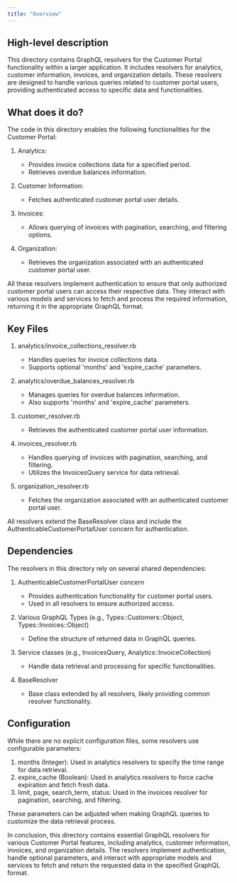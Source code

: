 ```yaml
---
title: "Overview"
---
```


## High-level description
This directory contains GraphQL resolvers for the Customer Portal functionality within a larger application. It includes resolvers for analytics, customer information, invoices, and organization details. These resolvers are designed to handle various queries related to customer portal users, providing authenticated access to specific data and functionalities.

## What does it do?
The code in this directory enables the following functionalities for the Customer Portal:

1. Analytics: 
   - Provides invoice collections data for a specified period.
   - Retrieves overdue balances information.

2. Customer Information:
   - Fetches authenticated customer portal user details.

3. Invoices:
   - Allows querying of invoices with pagination, searching, and filtering options.

4. Organization:
   - Retrieves the organization associated with an authenticated customer portal user.

All these resolvers implement authentication to ensure that only authorized customer portal users can access their respective data. They interact with various models and services to fetch and process the required information, returning it in the appropriate GraphQL format.

## Key Files

1. analytics/invoice_collections_resolver.rb
   - Handles queries for invoice collections data.
   - Supports optional 'months' and 'expire_cache' parameters.

2. analytics/overdue_balances_resolver.rb
   - Manages queries for overdue balances information.
   - Also supports 'months' and 'expire_cache' parameters.

3. customer_resolver.rb
   - Retrieves the authenticated customer portal user information.

4. invoices_resolver.rb
   - Handles querying of invoices with pagination, searching, and filtering.
   - Utilizes the InvoicesQuery service for data retrieval.

5. organization_resolver.rb
   - Fetches the organization associated with an authenticated customer portal user.

All resolvers extend the BaseResolver class and include the AuthenticableCustomerPortalUser concern for authentication.

## Dependencies
The resolvers in this directory rely on several shared dependencies:

1. AuthenticableCustomerPortalUser concern
   - Provides authentication functionality for customer portal users.
   - Used in all resolvers to ensure authorized access.

2. Various GraphQL Types (e.g., Types::Customers::Object, Types::Invoices::Object)
   - Define the structure of returned data in GraphQL queries.

3. Service classes (e.g., InvoicesQuery, Analytics::InvoiceCollection)
   - Handle data retrieval and processing for specific functionalities.

4. BaseResolver
   - Base class extended by all resolvers, likely providing common resolver functionality.

## Configuration
While there are no explicit configuration files, some resolvers use configurable parameters:

1. months (Integer): Used in analytics resolvers to specify the time range for data retrieval.
2. expire_cache (Boolean): Used in analytics resolvers to force cache expiration and fetch fresh data.
3. limit, page, search_term, status: Used in the invoices resolver for pagination, searching, and filtering.

These parameters can be adjusted when making GraphQL queries to customize the data retrieval process.

In conclusion, this directory contains essential GraphQL resolvers for various Customer Portal features, including analytics, customer information, invoices, and organization details. The resolvers implement authentication, handle optional parameters, and interact with appropriate models and services to fetch and return the requested data in the specified GraphQL format.